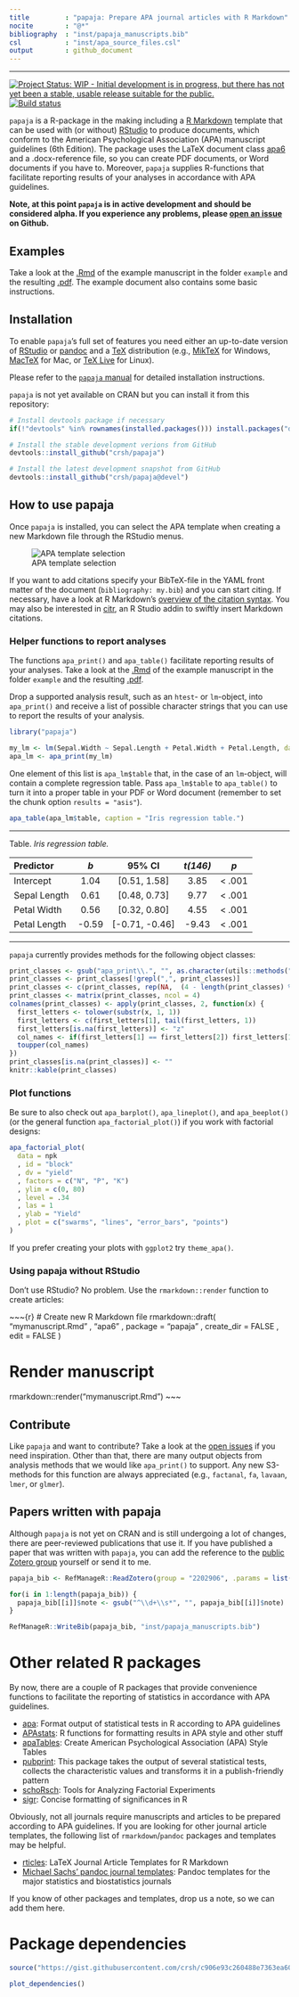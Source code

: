 ```yaml
---
title         : "papaja: Prepare APA journal articles with R Markdown"
nocite        : "@*"
bibliography  : "inst/papaja_manuscripts.bib"
csl           : "inst/apa_source_files.csl"
output        : github_document
---
```


<!-- README.md is generated from README.Rmd. Please edit that file -->

---

[![Project Status: WIP - Initial development is in progress, but there has not yet been a stable, usable release suitable for the public.](http://www.repostatus.org/badges/latest/wip.svg)](http://www.repostatus.org/#wip) [![Build status](https://travis-ci.org/crsh/papaja.svg?branch=master)](https://travis-ci.org/crsh/papaja)

`papaja` is a R-package in the making including a [R Markdown](http://rmarkdown.rstudio.com/) template that can be used with (or without) [RStudio](http://www.rstudio.com/) to produce documents, which conform to the American Psychological Association (APA) manuscript guidelines (6th Edition). The package uses the LaTeX document class [apa6](http://www.ctan.org/pkg/apa6) and a .docx-reference file, so you can create PDF documents, or Word documents if you have to. Moreover, `papaja` supplies R-functions that facilitate reporting results of your analyses in accordance with APA guidelines.

**Note, at this point `papaja` is in active development and should be considered alpha. If you experience any problems, please [open an issue](https://github.com/crsh/papaja/issues) on Github.**
  

## Examples
Take a look at the [.Rmd](https://github.com/crsh/papaja/blob/master/example/example.Rmd) of the example manuscript in the folder `example` and the resulting [.pdf](https://raw.githubusercontent.com/crsh/papaja/master/example/example.pdf). The example document also contains some basic instructions.


## Installation

To enable `papaja`'s full set of features you need either an up-to-date version of [RStudio](http://www.rstudio.com/) or [pandoc](http://johnmacfarlane.net/pandoc/) and a [TeX](http://de.wikipedia.org/wiki/TeX) distribution (e.g., [MikTeX](http://miktex.org/) for Windows, [MacTeX](https://tug.org/mactex/) for Mac, or [TeX Live](http://www.tug.org/texlive/) for Linux).

Please refer to the [`papaja` manual](https://crsh.github.io/papaja_man/introduction.html#getting-started) for detailed installation instructions.

`papaja` is not yet available on CRAN but you can install it from this repository:

```r
# Install devtools package if necessary
if(!"devtools" %in% rownames(installed.packages())) install.packages("devtools")

# Install the stable development verions from GitHub
devtools::install_github("crsh/papaja")

# Install the latest development snapshot from GitHub
devtools::install_github("crsh/papaja@devel")
```


## How to use papaja
Once `papaja` is installed, you can select the APA template when creating a new Markdown file through the RStudio menus.

![APA template selection](inst/images/template_selection.png)

If you want to add citations specify your BibTeX-file in the YAML front matter of the document (`bibliography: my.bib`) and you can start citing. If necessary, have a look at R Markdown's [overview of the citation syntax](http://rmarkdown.rstudio.com/authoring_bibliographies_and_citations.html). You may also be interested in [citr](https://github.com/crsh/citr), an R Studio addin to swiftly insert Markdown citations.

### Helper functions to report analyses
The functions `apa_print()` and `apa_table()` facilitate reporting results of your analyses. Take a look at the [.Rmd](https://github.com/crsh/papaja/blob/master/example/example.Rmd) of the example manuscript in the folder `example` and the resulting [.pdf](https://raw.githubusercontent.com/crsh/papaja/master/example/example.pdf).

Drop a supported analysis result, such as an `htest`- or `lm`-object, into `apa_print()` and receive a list of possible character strings that you can use to report the results of your analysis.

```r
library("papaja")
```

```r
my_lm <- lm(Sepal.Width ~ Sepal.Length + Petal.Width + Petal.Length, data = iris)
apa_lm <- apa_print(my_lm)
```

One element of this list is `apa_lm$table` that, in the case of an `lm`-object, will contain a complete regression table. Pass `apa_lm$table` to `apa_table()` to turn it into a proper table in your PDF or Word document (remember to set the chunk option `results = "asis"`).

```r
apa_table(apa_lm$table, caption = "Iris regression table.")
```

<!-- GitHub markdown doesn't support MathJax -->

---

Table. *Iris regression table.*

| Predictor     | *b*   | 95% CI          | *t(146)*   | *p*       |
|:--------------|:-----:|:---------------:|:----------:|:---------:|
| Intercept     | 1.04  |  [0.51, 1.58]   | 3.85       | &lt; .001 |
| Sepal Length  | 0.61  |  [0.48, 0.73]   | 9.77       | &lt; .001 |
| Petal Width   | 0.56  |  [0.32, 0.80]   | 4.55       | &lt; .001 |
| Petal Length  | -0.59 |  [-0.71, -0.46] | -9.43      | &lt; .001 |

---

`papaja` currently provides methods for the following object classes:

```r
print_classes <- gsub("apa_print\\.", "", as.character(utils::methods("apa_print")))
print_classes <- print_classes[!grepl(",", print_classes)]
print_classes <- c(print_classes, rep(NA,  (4 - length(print_classes) %% 4) * (length(print_classes) %% 4 > 0)))
print_classes <- matrix(print_classes, ncol = 4)
colnames(print_classes) <- apply(print_classes, 2, function(x) {
  first_letters <- tolower(substr(x, 1, 1))
  first_letters <- c(first_letters[1], tail(first_letters, 1))
  first_letters[is.na(first_letters)] <- "z"
  col_names <- if(first_letters[1] == first_letters[2]) first_letters[1] else paste(first_letters, collapse = "-")
  toupper(col_names)
})
print_classes[is.na(print_classes)] <- ""
knitr::kable(print_classes)
```


### Plot functions

Be sure to also check out `apa_barplot()`, `apa_lineplot()`, and `apa_beeplot()` (or the general function `apa_factorial_plot()`) if you work with factorial designs:

```r
apa_factorial_plot(
  data = npk
  , id = "block"
  , dv = "yield"
  , factors = c("N", "P", "K")
  , ylim = c(0, 80)
  , level = .34
  , las = 1
  , ylab = "Yield"
  , plot = c("swarms", "lines", "error_bars", "points")
)
```

If you prefer creating your plots with `ggplot2` try `theme_apa()`.


### Using papaja without RStudio
Don't use RStudio? No problem. Use the `rmarkdown::render` function to create articles:

~~~{r}
# Create new R Markdown file
rmarkdown::draft(
  "mymanuscript.Rmd"
  , "apa6"
  , package = "papaja"
  , create_dir = FALSE
  , edit = FALSE
)

# Render manuscript
rmarkdown::render("mymanuscript.Rmd")
~~~


## Contribute
Like `papaja` and want to contribute? Take a look at the [open issues](https://github.com/crsh/papaja/issues) if you need inspiration. Other than that, there are many output objects from analysis methods that we would like `apa_print()` to support. Any new S3-methods for this function are always appreciated (e.g., `factanal`, `fa`, `lavaan`, `lmer`, or `glmer`).


## Papers written with papaja
Although `papaja` is not yet on CRAN and is still undergoing a lot of changes, there are peer-reviewed publications that use it. If you have published a paper that was written with `papaja`, you can add the reference to the [public Zotero group](https://www.zotero.org/groups/2202906/papaja) yourself or send it to me.

```r
papaja_bib <- RefManageR::ReadZotero(group = "2202906", .params = list())

for(i in 1:length(papaja_bib)) {
  papaja_bib[[i]]$note <- gsub("^\\d+\\s*", "", papaja_bib[[i]]$note)
}

RefManageR::WriteBib(papaja_bib, "inst/papaja_manuscripts.bib")
```

<div id = "refs"></div>


<!-- ### Journal publications -->

<!-- Stahl, C., Barth, M., & Haider, H. (2015). Distorted estimates of implicit and explicit learning in applications of the process-dissociation procedure to the SRT task. *Consciousness & Cognition*, 37, 27–43. -->
<!-- doi: [10.1016/j.concog.2015.08.003](http://dx.doi.org/10.1016/j.concog.2015.08.003) -->

<!-- Aust, F., & Edwards, J. D. (2016). Incremental validity of Useful Field of View subtests for the prediction of Instrumental Activities of Daily Living. *Journal of Clinical and Experimental Neuropsychology*, 38, 497-515. -->
<!-- doi: [10.1080/13803395.2015.1125453](http://dx.doi.org/10.1080/13803395.2015.1125453) -->

<!-- Stahl, C., Haaf, J., & Corneille, O. (2016). Subliminal Evaluative Conditioning? Above-Chance CS Identification May Be Necessary and Insufficient for Attitude Learning. *Journal of Experimental Psychology: General*, 145 (9), 1107-1131. -->
<!-- doi: [10.1037/xge0000191](http://dx.doi.org/10.1037/xge0000191) -->

<!-- Stahl, C. & Heycke, T. (2016). Evaluative Conditioning with Simultaneous and Sequential Pairings Under Incidental and Intentional Learning Conditions. *Social Cognition*, 34, 382-412. doi: [10.1521/soco.2016.34.5.382](http://dx.doi.org/10.1521/soco.2016.34.5.382) -->

<!-- Papenberg, M., Willing, S. & Musch, J. (2017). Sequentially presented response options prevent the use of testwiseness cues in multiple-choice testing. *Psychological Test and Assessment Modeling*, 59, 245-266. -->

<!-- Heycke, T., Aust, F., & Stahl, C. (2017). Subliminal influence on preferences? A test of evaluative conditioning for brief visual conditioned stimuli using auditory unconditioned stimuli. *Royal Society Open Science*, 4, 160935. doi: [10.1098/rsos.160935](http://dx.doi.org/10.1098/rsos.160935) ([Data & R Markdown files](https://osf.io/cx5eh/)) -->

<!-- McHugh, C., McGann, M., Igou, E. R., & Kinsella, E. L. (2017). Searching for Moral Dumbfounding: Identifying Measurable Indicators of Moral Dumbfounding. *Collabra: Psychology*, 3(1), 23. doi: [10.1525/collabra.79](http://doi.org/10.1525/collabra.79) ([Data & R Markdown files](https://osf.io/wm6vc/)) -->

<!-- Haaf, J. M., & Rouder, J. N. (2017). Developing constraint in Bayesian mixed models. Psychological Methods, 22(4), 779-798. doi: [10.1037/met0000156](http://doi.org/10.1037/met0000156) ([R Markdown files](https://github.com/PerceptionAndCognitionLab/ctx-indiff)) -->

<!-- Rouder, J. N., Haaf, J. M., & Aust, F. (2018). From theories to models to predictions: A Bayesian model comparison approach. *Communication Monographs*, 85(1), 41-56. doi: [10.1080/03637751.2017.1394581](https://doi.org/10.1080/03637751.2017.1394581) -->

<!-- Heycke, T., Gehrmann, S., Haaf, J. M., & Stahl, C. (2018). Of two minds or one? A registered replication of Rydell et al. (2006). Cognition and Emotion, 0(0), 1–20. doi: [10.1080/02699931.2018.1429389](http://doi.org/10.1080/02699931.2018.1429389) ([Data & R Markdown files](https://osf.io/c57sr/)) -->

<!-- Heino, Matti T. J., Vuorre, M., & Hankonen, N. (2018) Bayesian evaluation of behavior change interventions: a brief introduction and a practical example. _Health Psychology and Behavioral Medicine_, 6(1), 49-78. doi: [10.1080/21642850.2018.1428102](https://dx.doi.org/10.1080/21642850.2018.1428102) ([Data & R Markdown files](https://zenodo.org/record/1209814#.Wvy3H4jOVGM)) -->

<!-- Sauer, S. (in press). Observation oriented modeling revised from a statistical point of view. *Behavior Research Methods*. doi: [10.3758/s13428-017-0949-8](https://doi.org/10.3758/s13428-017-0949-8) ([Data & R Markdown files](https://osf.io/6vhja/)) -->

<!-- Aust, F., Haaf, J. M., & Stahl, C. (in press). A memory-based judgment account of expectancy-liking dissociations in evaluative conditioning. _Journal of Experimental Psychology: Learning, Memory, and Cognition_. ([Data & R Markdown files](https://osf.io/vnmby/)) -->

<!-- Barth, M., Stahl, C., & Haider, H. (in press). Assumptions of the process-dissociation procedure are violated in sequence learning. _Journal of Experimental Psychology: Learning, Memory, and Cognition_.  ([Data & R Markdown files](https://github.com/methexp/pdl2)) -->

<!-- Lakens, D., Scheel, A. M., & Isager, P. M. (in press). Equivalence Testing for Psychological Research: A Tutorial. _Advances in Methods and Practices in Psychological Science_. ([Data & R Markdown files](https://osf.io/qamc6/)) -->
<!-- s -->

<!-- Bergmann, C., Tsuji, S., Piccinini, P. E., Lewis, M., Braginsky, M., Frank, M. C., & Cristia, A. (in press). Promoting replicability in developmental research through meta-analyses: Insights from language acquisition research. _Child Development_, . doi: [doi.org/10.1111/cdev.13079](http://doi.org/10.1111/cdev.13079) ([Data & R Markdown files](https://osf.io/uhv3d/)) -->

<!-- Buchanan, E. M., & Scofield, J. E. (in press). Methods to Detect Low Quality Data and Its Implication for Psychological Research. _Behavior Research Methods_. doi: [10.3758/s13428-018-1035-6](http://dx.doi.org/10.3758/s13428-018-1035-6) ([Data & R Markdown files](https://osf.io/x6t8a/)) -->


<!-- ### Preprints -->

<!-- Stahl, C., Henze, L., & Aust, F. (2016, September 21). False memory for perceptually similar but conceptually distinct line drawings. *PsyArXiv*. doi: [10.17605/OSF.IO/ZR7M8](http://dx.doi.org/10.17605/OSF.IO/ZR7M8) ([Data & R Markdown files](https://osf.io/jxm7z/)) -->

<!-- Urry, H. L., Sifre, E., Song, J., Steinberg, H., Bornstein, M., Kim, J., … Andrews, M. (2017, March 13). Replication of Eskine, K. J., Kacinik, N. A., & Prinz, J. J. (2011) at Tufts University - Spring, 2017. Preprint retrieved from https://osf.io/fu384/ ([Data & R Markdown files](https://osf.io/ddmkm)) -->

<!-- Buchanan, E. M, & Scofield, J. E. (2017, August 25). Bulletproof Bias? Considering the Type of Data in Common Proportion of Variance Effect Sizes. Preprint retrieved from https://osf.io/cs4vy/ ([Data & R Markdown files](https://osf.io/urd8q/)) -->

<!-- Heyman, T., & Heyman, G. (2018, February 2). Can prediction-based distributional semantic models predict typicality?  *PsyArXiv*. doi: [10.17605/OSF.IO/59XTD](http://doi.org/10.17605/OSF.IO/59XTD) ([Data & R Markdown files](https://osf.io/nkfjy/)) -->

<!-- Heycke, T., & Stahl, C. (2018, February 21). No Evaluative Conditioning Effects with Briefly Presented Stimuli. *PsyArXiv*. doi: [10.17605/OSF.IO/UJQ4G](http://dx.doi.org/10.17605/OSF.IO/UJQ4G) ([Data & R Markdown files](https://osf.io/3dn7e/)) -->

<!-- Hardwicke, T. E., Mathur, M. B., MacDonald, K. E., Nilsonne, G., Banks, G. C.,... Frank, M. C. (2018, March 19). Data availability, reusability, and analytic reproducibility: Evaluating the impact of a mandatory open data policy at the journal Cognition. *PsyArXiv*. doi: [10.17605/OSF.IO/39CFB](http://doi.org/10.17605/OSF.IO/39CFB) ([Data & R Markdown files](https://osf.io/wn8fd/)) -->

<!-- Pollet, T., & Saxton, T. (2018, April 1). How diverse are the samples used in the journals ‘Evolution & Human Behavior’ and ‘Evolutionary Psychology’? *PsyArXiv*. doi: [10.17605/OSF.IO/7H24P](http://doi.org/10.17605/OSF.IO/7H24P) -->

<!-- Harms, C., & Lakens, D. (2018, April 4). Making 'Null Effects' Informative: Statistical Techniques and Inferential Frameworks.  *PsyArXiv*. doi: [10.17605/OSF.IO/48ZCA](http://doi.org/10.17605/OSF.IO/48ZCA) ([Data & R Markdown files](https://osf.io/wptju/)) -->

<!-- Hardwicke, T. E., & Ioannidis, j. (2018, April 16). Mapping the Universe of Registered Reports. *PsyArXiv*. doi: [10.17605/OSF.IO/FZPCY](http://doi.org/10.17605/OSF.IO/FZPCY) ([Data & R Markdown files](https://osf.io/7dpwb/)) -->

<!-- Derringer, J. (2018, April 16). A simple correction for non-independent tests. *PsyArXiv*. doi: [10.17605/OSF.IO/F2TYW](http://doi.org/10.17605/OSF.IO/F2TYW) ([Data & R Markdown files](https://osf.io/re5w2/)) -->

<!-- Faulkenberry, T. J., Cruise, A., & Shaki, S. (2018, May 17). Task characteristics modulate unit-decade binding in two-digit number representation. Preprint retrieved from https://github.com/tomfaulkenberry/twoDigitTaskManip ([Data & R Markdown files](https://github.com/tomfaulkenberry/twoDigitTaskManip)) -->

<!-- Buchanan, E. M., Foreman, R. E., Johnson, B., Pavlacic, J. M., Swadley, R. N., & Schulenberg, S. E. (2018, May 21). Does the Delivery Matter? Examining Randomization at the Item Level. *PsyArXiv*. doi: [10.17605/OSF.IO/P93DF](http://doi.org/10.17605/OSF.IO/P93DF) ([Data & R Markdown files](https://osf.io/gvx7s/)) -->

<!-- Valentine, K. D., Buchanan, E. M., Scofield, J. E., & Beauchamp, M. T. (2018, May 21). Beyond p-values: Utilizing Multiple Estimates to Evaluate Evidence. *PsyArXiv*. doi: [10.17605/OSF.IO/9HP7Y](http://doi.org/10.17605/OSF.IO/9HP7Y) ([Data & R Markdown files](https://osf.io/u9hf4/)) -->

<!-- Buchanan, E. M., Johnson, B. N., Miller, A., Stockburger, D. W., & Beauchamp, M. (2018, May 21). Perceived Grading and Student Evaluation of Instruction. *PsyArXiv*. doi: [10.17605/OSF.IO/7X4UF](http://doi.org/10.17605/OSF.IO/7X4UF) ([Data & R Markdown files](https://osf.io/jdpfs/)) -->

<!-- Maxwell, N., & Buchanan, E. M. (2018, May 21). Investigating the Interaction between Associative, Semantic, and Thematic Database Norms for Memory Judgments and Retrieval. *PsyArXiv*. doi: [10.17605/OSF.IO/FCESN](http://doi.org/10.17605/OSF.IO/FCESN) ([Data & R Markdown files](https://osf.io/y8h7v/)) -->

<!-- Buchanan, E. M., Valentine, K. D., & Maxwell, N. (2018, May 21). The LAB: Linguistic Annotated Bibliography. *PsyArXiv*. doi: [10.17605/OSF.IO/H3BWX](http://doi.org/10.17605/OSF.IO/H3BWX) ([Data & R Markdown files](https://osf.io/9bcws/)) -->

<!-- Buchanan, E. M., Valentine, K. D., & Maxwell, N. (2018, May 21). English Semantic Feature Production Norms: An Extended Database of 4,436 Concepts. *PsyArXiv*. doi: [10.17605/OSF.IO/GXBF4](http://doi.org/10.17605/OSF.IO/GXBF4) ([Data & R Markdown files](https://osf.io/cjyzw/)) -->

<!-- Pavlacic, J. M., Buchanan, E. M., Maxwell, N., Hopke, T. G., & Schulenberg, S. E. (2018, May 21). A Meta-Analysis of Expressive Writing on Positive Psychology Variables and Traumatic Stress. *PsyArXiv*. doi: [10.17605/OSF.IO/U98CW](http://doi.org/10.17605/OSF.IO/U98CW) ([Data & R Markdown files](https://osf.io/4mjqt/)) -->

<!-- Buchanan, E. M., Scofield, J. E., & Nunley, N. (2018, May 21). The N400's 3 As: Association, Automaticity, Attenuation (and Some Semantics Too). *PsyArXiv*. doi: [10.17605/OSF.IO/6W2SE](http://doi.org/10.17605/OSF.IO/6W2SE) ([Data & R Markdown files](https://osf.io/h5sd6/)) -->

<!-- Jordan, K. N., Buchanan, E. M., & Padfield, W. E. (2018, May 21). Focus on the Target: The Role of Attentional Focus in Decisions about War. *PsyArXiv*. doi: [10.17605/OSF.IO/9FGU8](http://doi.org/10.17605/OSF.IO/9FGU8) ([Data & R Markdown files](https://osf.io/r8qp2/)) -->

<!-- Buchanan, E. M., & Valentine, K. D. (2018, May 21). An Extension of the QWERTY Effect: Not Just the Right Hand, Expertise and Typability Predict Valence Ratings of Words. *PsyArXiv*. doi: [10.17605/OSF.IO/K7DX5](http://doi.org/10.17605/OSF.IO/K7DX5) ([Data & R Markdown files](https://osf.io/zs2qj/)) -->

<!-- Maxwell, N., & Buchanan, E. M. (2018, May 21). Modeling Memory: Exploring the Relationship Between Word Overlap and Single Word Norms when Predicting Relatedness Judgments and Retrieval. *PsyArXiv*. doi: [10.17605/OSF.IO/QEKAD](http://doi.org/10.17605/OSF.IO/QEKAD) ([Data & R Markdown files](https://osf.io/j7qtc/)) -->


# Other related R packages
By now, there are a couple of R packages that provide convenience functions to facilitate the reporting of statistics in accordance with APA guidelines.

- [apa](https://github.com/dgromer/apa): Format output of statistical tests in R according to APA guidelines
- [APAstats](https://github.com/achetverikov/APAstats): R functions for formatting results in APA style and other stuff
- [apaTables](https://github.com/dstanley4/apaTables): Create American Psychological Association (APA) Style Tables
- [pubprint](https://bitbucket.org/mutluyum/pubprint): This package takes the output of several statistical tests, collects the characteristic values and transforms it in a publish-friendly pattern
- [schoRsch](https://cran.r-project.org/web/packages/schoRsch/index.html): Tools for Analyzing Factorial Experiments
- [sigr](https://github.com/WinVector/sigr): Concise formatting of significances in R

Obviously, not all journals require manuscripts and articles to be prepared according to APA guidelines.
If you are looking for other journal article templates, the following list of `rmarkdown`/`pandoc` packages and templates may be helpful.

- [rticles](https://github.com/rstudio/rticles): LaTeX Journal Article Templates for R Markdown
- [Michael Sachs' pandoc journal templates](https://github.com/sachsmc/pandoc-journal-templates): Pandoc templates for the major statistics and biostatistics journals

If you know of other packages and templates, drop us a note, so we can add them here.


# Package dependencies

```r
source("https://gist.githubusercontent.com/crsh/c906e93c260488e7363ea606243057c2/raw/f6f0fce38bc274446d205854ea35cfa03b9b1f7a/plot_dependencies.R")

plot_dependencies()
```
